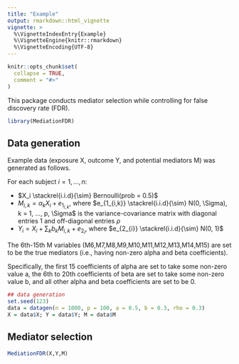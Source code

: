 ```yaml
---
title: "Example"
output: rmarkdown::html_vignette
vignette: >
  %\VignetteIndexEntry{Example}
  %\VignetteEngine{knitr::rmarkdown}
  %\VignetteEncoding{UTF-8}
---
```


```r
knitr::opts_chunk$set(
  collapse = TRUE,
  comment = "#>"
)
```

This package conducts mediator selection while controlling for false discovery rate (FDR).

```r
library(MediationFDR)
```


## Data generation

Example data (exposure X, outcome Y, and potential mediators M) was generated as follows. 

For each subject $i = 1, ..., n$:

* $X_i \stackrel{i.i.d}{\sim} Bernoulli(prob = 0.5)$
* $M_{i,k} = \alpha_k X_i + e_{1_{i,k}}$, where $e_{1_{i,k}} \stackrel{i.i.d}{\sim} N(0, \Sigma), k = 1, ..., p, \Sigma$ is the variance-covariance matrix with diagonal entries 1 and off-diagonal entries $\rho$
* $Y_i = X_i + \sum_k b_{k} M_{i,k} + e_{2_{i}}$, where $e_{2_{i}} \stackrel{i.i.d}{\sim} N(0, 1)$

The 6th-15th M variables (M6,M7,M8,M9,M10,M11,M12,M13,M14,M15) are set to be the true mediators (i.e., having non-zero alpha and beta coefficients).

Specifically, the first 15 coefficients of alpha are set to take some non-zero value a, the 6th to 20th coefficients of beta are set to take some non-zero value b, and all other alpha and beta coefficients are set to be 0.

```r
## data generation
set.seed(123)
data = datagen(n = 1000, p = 100, a = 0.5, b = 0.3, rho = 0.3)
X = data$X; Y = data$Y; M = data$M
```

## Mediator selection

```r
MediationFDR(X,Y,M)
```




